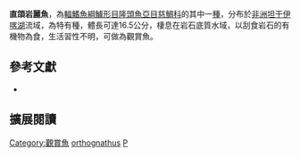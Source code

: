 {{Speciesbox
| name = 直頜岩麗魚
| status = LC
| status_system = IUCN3.1
| image = 
| image_width = 260px
| image_caption = 
| genus = Petrochromis
| species = orthognathus
| authority = [[Matthes|Matthes]], 1959
| synonyms = *''Perrisodus orthognathus''<br /><small>Matthes, 1959</small>
}}
'''直頜岩麗魚'''，為[[輻鰭魚綱|輻鰭魚綱]][[鱸形目|鱸形目]][[隆頭魚亞目|隆頭魚亞目]][[慈鯛科|慈鯛科]]的其中一[[種|種]]，分布於[[非洲|非洲]][[坦干伊喀湖|坦干伊喀湖]]流域，為特有種，體長可達16.5公分，棲息在岩石底質水域，以刮食岩石的有機物為食，生活習性不明，可做為觀賞魚。

== 參考文獻 ==
*{{FishBase_species|genus=Petrochromis|species=orthognathus|year=2013|month=4}}

== 擴展閱讀 ==
{{refbegin}}
{{wikispecies-inline|Petrochromis orthognathus|直頜岩麗魚}}
{{refend}}
{{Taxonbar|from=Q3317628}}

[[Category:觀賞魚|Category:觀賞魚]]
[[Category:岩麗魚屬|orthognathus]]
[[Category:1959年描述的魚類|P]]


{{鱸形目小作品}}